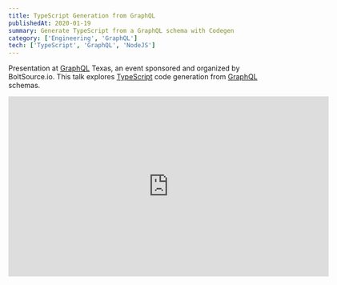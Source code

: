 ```yaml
---
title: TypeScript Generation from GraphQL
publishedAt: 2020-01-19
summary: Generate TypeScript from a GraphQL schema with Codegen
category: ['Engineering', 'GraphQL']
tech: ['TypeScript', 'GraphQL', 'NodeJS']
---
```

Presentation at [GraphQL](/tech/graphql) Texas, an event sponsored and organized by BoltSource.io. This talk explores [TypeScript](/tech) code generation from [GraphQL](/frontend) schemas.

<iframe width="640" height="360" src="https://www.youtube.com/embed/KVovMShRykY" frameBorder="0" allowFullScreen/>

<hr/>

Presentación Comunidades de software + [TypeScript](/tech/typescript) y Graphql en español para Community Conf, PanamaJS. This presentation demonstrates important concepts for [backend](/backend) development with these technologies.

<iframe width="640" height="360" src="https://www.youtube.com/embed/MUHj23nZiE4" frameBorder="0" allowFullScreen/>
